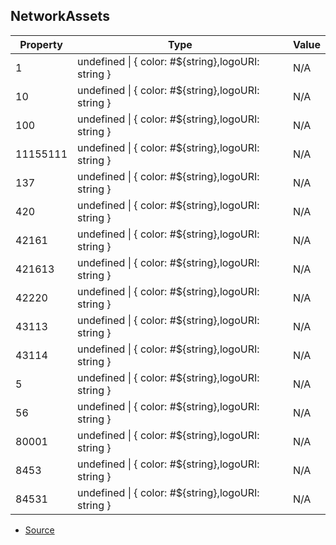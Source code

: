 ## NetworkAssets

| Property | Type | Value |
| ----------- | ----------- | ----------- |
| 1 | undefined \| \{ color: #\$\{string},logoURI: string } | N/A |
| 10 | undefined \| \{ color: #\$\{string},logoURI: string } | N/A |
| 100 | undefined \| \{ color: #\$\{string},logoURI: string } | N/A |
| 11155111 | undefined \| \{ color: #\$\{string},logoURI: string } | N/A |
| 137 | undefined \| \{ color: #\$\{string},logoURI: string } | N/A |
| 420 | undefined \| \{ color: #\$\{string},logoURI: string } | N/A |
| 42161 | undefined \| \{ color: #\$\{string},logoURI: string } | N/A |
| 421613 | undefined \| \{ color: #\$\{string},logoURI: string } | N/A |
| 42220 | undefined \| \{ color: #\$\{string},logoURI: string } | N/A |
| 43113 | undefined \| \{ color: #\$\{string},logoURI: string } | N/A |
| 43114 | undefined \| \{ color: #\$\{string},logoURI: string } | N/A |
| 5 | undefined \| \{ color: #\$\{string},logoURI: string } | N/A |
| 56 | undefined \| \{ color: #\$\{string},logoURI: string } | N/A |
| 80001 | undefined \| \{ color: #\$\{string},logoURI: string } | N/A |
| 8453 | undefined \| \{ color: #\$\{string},logoURI: string } | N/A |
| 84531 | undefined \| \{ color: #\$\{string},logoURI: string } | N/A |


- [Source](https://github.com/superfluid-finance/widget/blob/28c3a53/packages/widget/src/core/NetworkAssets/types.ts#L8)